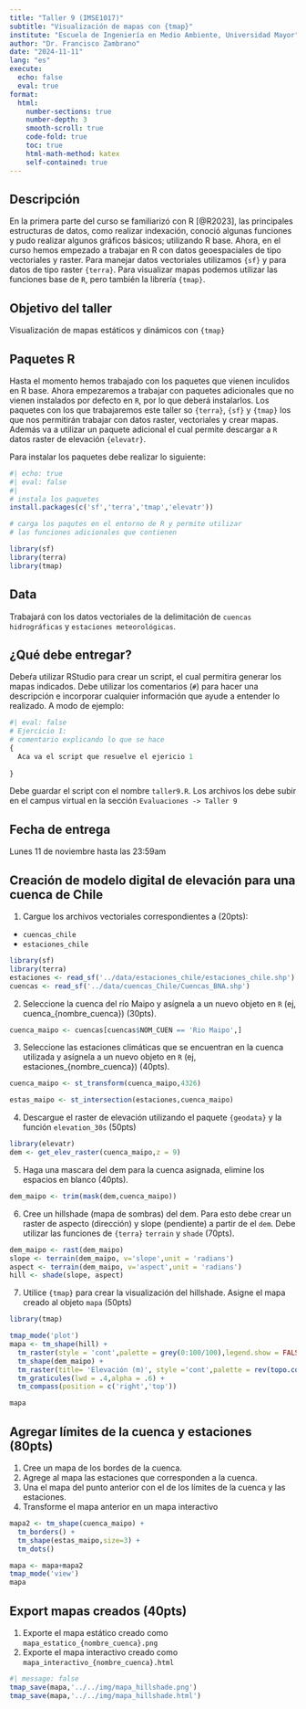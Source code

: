 ```yaml
---
title: "Taller 9 (IMSE1017)"
subtitle: "Visualización de mapas con {tmap}"
institute: "Escuela de Ingeniería en Medio Ambiente, Universidad Mayor"
author: "Dr. Francisco Zambrano"
date: "2024-11-11"
lang: "es"
execute:
  echo: false
  eval: true
format:
  html:
    number-sections: true
    number-depth: 3
    smooth-scroll: true
    code-fold: true
    toc: true
    html-math-method: katex
    self-contained: true
---
```


## Descripción

En la primera parte del curso se familiarizó con R [@R2023], las principales estructuras de datos, como realizar indexación, conoció algunas funciones y pudo realizar algunos gráficos básicos; utilizando R base. Ahora, en el curso hemos empezado a trabajar en R con datos geoespaciales de tipo vectoriales y raster. Para manejar datos vectoriales utilizamos `{sf}` y para datos de tipo raster `{terra}`. Para visualizar mapas podemos utilizar las funciones base de `R`, pero también la librería `{tmap}`.

## Objetivo del taller

Visualización de mapas estáticos y dinámicos con `{tmap}`

## Paquetes R

Hasta el momento hemos trabajado con los paquetes que vienen inculidos en R base. Ahora empezaremos a trabajar con paquetes adicionales que no vienen instalados por defecto en `R`, por lo que deberá instalarlos. Los paquetes con los que trabajaremos este taller so `{terra}`, `{sf}` y `{tmap}` los que nos permitirán trabajar con datos raster, vectoriales y crear mapas. Además va a utilizar un paquete adicional el cual permite descargar a `R` datos raster de elevación `{elevatr}`.

Para instalar los paquetes debe realizar lo siguiente:

```r
#| echo: true
#| eval: false
#| 
# instala los paquetes
install.packages(c('sf','terra','tmap','elevatr'))

# carga los paqutes en el entorno de R y permite utilizar 
# las funciones adicionales que contienen

library(sf)
library(terra)
library(tmap)
```

## Data

Trabajará con los datos vectoriales de la delimitación de `cuencas hidrográficas` y `estaciones meteorológicas`.

## ¿Qué debe entregar?

Debeŕa utilizar RStudio para crear un script, el cual permitira generar los mapas indicados. Debe utilizar los comentarios (`#`) para hacer una descripción e incorporar cualquier información que ayude a entender lo realizado. A modo de ejemplo:

```r
#| eval: false
# Ejercicio 1:
# comentario explicando lo que se hace
{
  Aca va el script que resuelve el ejericio 1
  
}
```

Debe guardar el script con el nombre `taller9.R`. Los archivos los debe subir en el campus virtual en la sección `Evaluaciones -> Taller 9`

## Fecha de entrega

Lunes 11 de noviembre hasta las 23:59am

## Creación de modelo digital de elevación para una cuenca de Chile

1.  Cargue los archivos vectoriales correspondientes a (20pts):

-   `cuencas_chile`
-   `estaciones_chile`

```r
library(sf)
library(terra)
estaciones <- read_sf('../data/estaciones_chile/estaciones_chile.shp')
cuencas <- read_sf('../data/cuencas_Chile/Cuencas_BNA.shp')
```

2.  Seleccione la cuenca del río Maipo y asígnela a un nuevo objeto en `R` (ej, cuenca\_{nombre_cuenca}) (30pts).

```r
cuenca_maipo <- cuencas[cuencas$NOM_CUEN == 'Rio Maipo',]
```

3.  Seleccione las estaciones climáticas que se encuentran en la cuenca utilizada y asígnela a un nuevo objeto en `R` (ej, estaciones\_{nombre_cuenca}) (40pts).

```r
cuenca_maipo <- st_transform(cuenca_maipo,4326)

estas_maipo <- st_intersection(estaciones,cuenca_maipo)


```

4.  Descargue el raster de elevación utilizando el paquete `{geodata}` y la función `elevation_30s` (50pts)

```r
library(elevatr)
dem <- get_elev_raster(cuenca_maipo,z = 9)
```

5.  Haga una mascara del dem para la cuenca asignada, elimine los espacios en blanco (40pts).

```r
dem_maipo <- trim(mask(dem,cuenca_maipo))
```

6.  Cree un hillshade (mapa de sombras) del dem. Para esto debe crear un raster de aspecto (dirección) y slope (pendiente) a partir de el `dem`. Debe utilizar las funciones de `{terra}` `terrain` y `shade` (70pts).

```r
dem_maipo <- rast(dem_maipo)
slope <- terrain(dem_maipo, v='slope',unit = 'radians')
aspect <- terrain(dem_maipo, v='aspect',unit = 'radians')
hill <- shade(slope, aspect)
```

7.  Utilice `{tmap}` para crear la visualización del hillshade. Asigne el mapa creado al objeto `mapa` (50pts)

```r

library(tmap)

tmap_mode('plot')
mapa <- tm_shape(hill) +
  tm_raster(style = 'cont',palette = grey(0:100/100),legend.show = FALSE) +
  tm_shape(dem_maipo) +
  tm_raster(title= 'Elevación (m)', style ='cont',palette = rev(topo.colors(20)),alpha = .4) +
  tm_graticules(lwd = .4,alpha = .6) +
  tm_compass(position = c('right','top'))

mapa
```

## Agregar límites de la cuenca y estaciones (80pts)

1.  Cree un mapa de los bordes de la cuenca.
2.  Agrege al mapa las estaciones que corresponden a la cuenca.
3.  Una el mapa del punto anterior con el de los límites de la cuenca y las estaciones.
4.  Transforme el mapa anterior en un mapa interactivo

```r
mapa2 <- tm_shape(cuenca_maipo) +
  tm_borders() +
  tm_shape(estas_maipo,size=3) +
  tm_dots()

mapa <- mapa+mapa2
tmap_mode('view')
mapa
```

## Export mapas creados (40pts)

1.  Exporte el mapa estático creado como `mapa_estatico_{nombre_cuenca}.png`
2.  Exporte el mapa interactivo creado como `mapa_interactivo_{nombre_cuenca}.html`

```r
#| message: false
tmap_save(mapa,'../../img/mapa_hillshade.png')
tmap_save(mapa,'../../img/mapa_hillshade.html')
```
